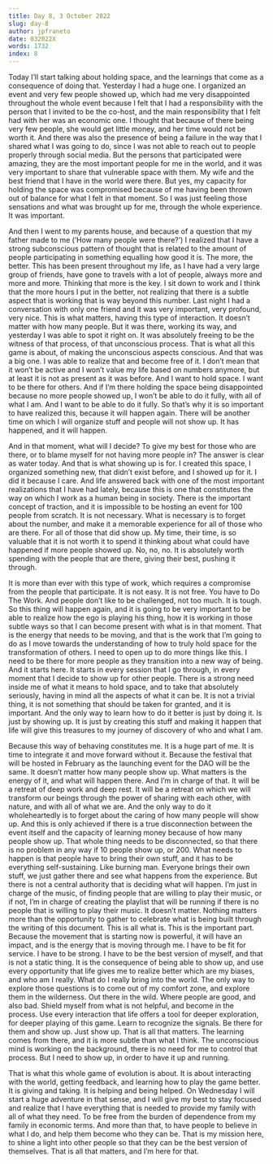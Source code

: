 ```yaml
---
title: Day 8, 3 October 2022
slug: day-8
author: jpfraneto
date: 032022X
words: 1732
index: 8
---
```


Today I’ll start talking about holding space, and the learnings that come as a consequence of doing that. Yesterday I had a huge one. I organized an event and very few people showed up, which had me very disappointed throughout the whole event because I felt that I had a responsibility with the person that I invited to be the co-host, and the main responsibility that I felt had with her was an economic one. I thought that because of there being very few people, she would get little money, and her time would not be worth it. And there was also the presence of being a failure in the way that I shared what I was going to do, since I was not able to reach out to people properly through social media. But the persons that participated were amazing, they are the most important people for me in the world, and it was very important to share that vulnerable space with them. My wife and the best friend that I have in the world were there. But yes, my capacity for holding the space was compromised because of me having been thrown out of balance for what I felt in that moment. So I was just feeling those sensations and what was brought up for me, through the whole experience. It was important.

And then I went to my parents house, and because of a question that my father made to me (‘How many people were there?’) I realized that I have a strong subconscious pattern of thought that is related to the amount of people participating in something equalling how good it is. The more, the better. This has been present throughout my life, as I have had a very large group of friends, have gone to travels with a lot of people, always more and more and more. Thinking that more is the key. I sit down to work and I think that the more hours I put in the better, not realizing that there is a subtle aspect that is working that is way beyond this number. Last night I had a conversation with only one friend and it was very important, very profound, very nice. This is what matters, having this type of interaction. It doesn’t matter with how many people. But it was there, working its way, and yesterday I was able to spot it right on. It was absolutely freeing to be the witness of that process, of that unconscious process. That is what all this game is about, of making the unconscious aspects conscious. And that was a big one. I was able to realize that and become free of it. I don’t mean that it won’t be active and I won’t value my life based on numbers anymore, but at least it is not as present as it was before. And I want to hold space. I want to be there for others. And if I’m there holding the space being disappointed because no more people showed up, I won’t be able to do it fully, with all of what I am. And I want to be able to do it fully. So that’s why it is so important to have realized this, because it will happen again. There will be another time on which I will organize stuff and people will not show up. It has happened, and it will happen.

And in that moment, what will I decide? To give my best for those who are there, or to blame myself for not having more people in?
The answer is clear as water today. And that is what showing up is for. I created this space, I organized something new, that didn’t exist before, and I showed up for it. I did it because I care. And life answered back with one of the most important realizations that I have had lately, because this is one that constitutes the way on which I work as a human being in society. There is the important concept of traction, and it is impossible to be hosting an event for 100 people from scratch. It is not necessary. What is necessary is to forget about the number, and make it a memorable experience for all of those who are there. For all of those that did show up. My time, their time, is so valuable that it is not worth it to spend it thinking about what could have happened if more people showed up. No, no, no. It is absolutely worth spending with the people that are there, giving their best, pushing it through.

It is more than ever with this type of work, which requires a compromise from the people that participate. It is not easy. It is not free. You have to Do The Work. And people don’t like to be challenged, not too much. It is tough. So this thing will happen again, and it is going to be very important to be able to realize how the ego is playing his thing, how it is working in those subtle ways so that I can become present with what is in that moment. That is the energy that needs to be moving, and that is the work that I’m going to do as I move towards the understanding of how to truly hold space for the transformation of others. I need to open up to do more things like this. I need to be there for more people as they transition into a new way of being. And it starts here. It starts in every session that I go through, in every moment that I decide to show up for other people. There is a strong need inside me of what it means to hold space, and to take that absolutely seriously, having in mind all the aspects of what it can be. It is not a trivial thing, it is not something that should be taken for granted, and it is important. And the only way to learn how to do it better is just by doing it. Is just by showing up. It is just by creating this stuff and making it happen that life will give this treasures to my journey of discovery of who and what I am.

Because this way of behaving constitutes me. It is a huge part of me. It is time to integrate it and move forward without it. Because the festival that will be hosted in February as the launching event for the DAO will be the same. It doesn’t matter how many people show up. What matters is the energy of it, and what will happen there. And I’m in charge of that. It will be a retreat of deep work and deep rest. It will be a retreat on which we will transform our beings through the power of sharing with each other, with nature, and with all of what we are. And the only way to do it wholeheartedly is to forget about the caring of how many people will show up. And this is only achieved if there is a true disconnection between the event itself and the capacity of learning money because of how many people show up. That whole thing needs to be disconnected, so that there is no problem in any way if 10 people show up, or 200. What needs to happen is that people have to bring their own stuff, and it has to be everything self-sustaining. Like burning man. Everyone brings their own stuff, we just gather there and see what happens from the experience. But there is not a central authority that is deciding what will happen. I’m just in charge of the music, of finding people that are willing to play their music, or if not, I’m in charge of creating the playlist that will be running if there is no people that is willing to play their music. It doesn’t matter. Nothing matters more than the opportunity to gather to celebrate what is being built through the writing of this document. This is all what is. This is the important part. Because the movement that is starting now is powerful, it will have an impact, and is the energy that is moving through me. I have to be fit for service. I have to be strong. I have to be the best version of myself, and that is not a static thing. It is the consequence of being able to show up, and use every opportunity that life gives me to realize better which are my biases, and who am I really. What do I really bring into the world. The only way to explore those questions is to come out of my comfort zone, and explore them in the wilderness. Out there in the wild. Where people are good, and also bad. Shield myself from what is not helpful, and become in the process. Use every interaction that life offers a tool for deeper exploration, for deeper playing of this game. Learn to recognize the signals. Be there for them and show up. Just show up. That is all that matters. The learning comes from there, and it is more subtle than what I think. The unconscious mind is working on the background, there is no need for me to control that process. But I need to show up, in order to have it up and running.

That is what this whole game of evolution is about. It is about interacting with the world, getting feedback, and learning how to play the game better. It is giving and taking. It is helping and being helped. On Wednesday I will start a huge adventure in that sense, and I will give my best to stay focused and realize that I have everything that is needed to provide my family with all of what they need. To be free from the burden of dependence from my family in economic terms. And more than that, to have people to believe in what I do, and help them become who they can be. That is my mission here, to shine a light into other people so that they can be the best version of themselves. That is all that matters, and I’m here for that.
